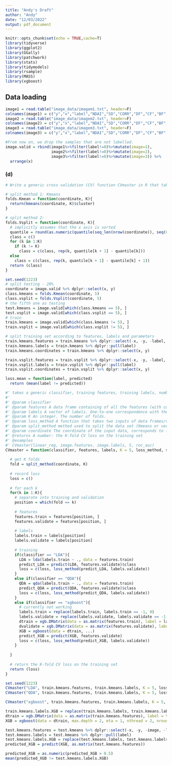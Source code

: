 ```yaml
---
title: "Andy's Draft"
author: "Andy"
date: "12/03/2022"
output: pdf_document
---
```


```r
knitr::opts_chunk$set(echo = TRUE,cache=T)
library(tidyverse)
library(ggplot2)
library(GGally)
library(patchwork)
library(stats)
library(tidymodels)
library(rsample)
library(MASS)
library(xgboost)
```

## Data loading
```r
image1 = read.table("image_data/imagem1.txt", header=F)
colnames(image1) = c("y","x","label","NDAI","SD","CORR","DF","CF","BF","AF","AN")
image2 = read.table("image_data/imagem2.txt", header=F)
colnames(image2) = c("y","x","label","NDAI","SD","CORR","DF","CF","BF","AF","AN")
image3 = read.table("image_data/imagem3.txt", header=F)
colnames(image3) = c("y","x","label","NDAI","SD","CORR","DF","CF","BF","AF","AN")
```

```r
#From now on, we drop the samples that are not labelled.
image.valid = rbind(image1%>%filter(label!=0)%>%mutate(image=1),
                    image2%>%filter(label!=0)%>%mutate(image=2),
                    image3%>%filter(label!=0)%>%mutate(image=3)) %>%
  arrange(x)
```

### (d)

```r
# Write a generic cross validation (CV) function CVmaster in R that takes a generic classifier, training features, training labels, number of folds K and a loss function (at least classification accuracy should be there) as inputs and outputs the K-fold CV loss on the training set. Please remember to put it in your github folder in Section 5.

# split method 1: Kmeans
folds.Kmean = function(coordinate, K){
  return(kmeans(coordinate, K)$cluster)
}

# split method 2: 
folds.Vsplit = function(coordinate, K){
  # implicitly assumes that the x axis is sorted
  quantile = round(as.numeric(quantile(seq_len(nrow(coordinate)), seq(0, 1, 1/K))))
  class = c()
  for (k in 1:K)
    if (k != K)
      class = c(class, rep(k, quantile[k + 1] - quantile[k]))
  else
    class = c(class, rep(k, quantile[k + 1] - quantile[k] + 1))
  return (class)
}
```


```r
set.seed(1223)
# split testing - 20%
coordinate = image.valid %>% dplyr::select(x, y)
class.kmeans = folds.Kmean(coordinate, 5)
class.vsplit = folds.Vsplit(coordinate, 5)
# the fifth one as testing
test.kmeans = image.valid[which(class.kmeans == 5), ]
test.vsplit = image.valid[which(class.vsplit == 5), ]
# train
train.kmeans = image.valid[which(class.kmeans != 5), ]
train.vsplit = image.valid[which(class.vsplit != 5), ]
```

```r
# split training set according to features, labels and parameters
train.kmeans.features = train.kmeans %>% dplyr::select(-x, -y, -label, -image)
train.kmeans.labels = train.kmeans %>% dplyr::pull(label)
train.kmeans.coordinates = train.kmeans %>% dplyr::select(x, y)

train.vsplit.features = train.vsplit %>% dplyr::select(-x, -y, -label, -image)
train.vsplit.labels = train.vsplit %>% dplyr::pull(label)
train.vsplit.coordinates = train.vsplit %>% dplyr::select(x, y)
```

```r
loss.mean = function(label, predicted)
  return (mean(label != predicted))
```

```r
#' takes a generic classifier, training features, training labels, number of folds K and a loss function and output the K-fold CV loss on the training set
#' 
#' @param classifier 
#' @param features A data frame containing of all the features (with column names). 
#' @param labels A vector of labels. One-to-one correspondence with the features
#' @param K An integer. The number of folds.
#' @param loss_method A function that takes two inputs of data frames/vectors (classified labels and predicted labels)
#' @param split_method method used to split the data set (Kmeans or vertical split)
#' @param coordinate The coordinate of the input data, corresponds to features and labels
#' @returns A number: the K-fold CV loss on the training set
#' @examples
#' CVmaster(linear_reg, image.features, image.labels, 5, roc_auc)
CVmaster = function(classifier, features, labels, K = 5, loss_method, split_method, coordinate, ...){
  
  # get K folds
  fold = split_method(coordinate, K)
  
  # record loss
  loss = c()
  
  # for each k
  for(k in 1:K){
    # separate into training and validation
    position = which(fold == k)
    
    # features
    features.train = features[position, ]
    features.validate = features[position, ]
    
    # labels
    labels.train = labels[position]
    labels.validate = labels[position]
    
    # training
    if(classifier == "LDA"){
      LDA = lda(labels.train ~ ., data = features.train)
      predict_LDA = predict(LDA, features.validate)$class
      loss = c(loss, loss_method(predict_LDA, labels.validate))
    }
    else if(classifier == "QDA"){
      QDA = qda(labels.train ~ ., data = features.train)
      predict_QDA = predict(QDA, features.validate)$class
      loss = c(loss, loss_method(predict_QDA, labels.validate))
    }
    else if(classifier == "xgboost"){
      # currently not working
      labels.train = replace(labels.train, labels.train == -1, 0)
      labels.validate = replace(labels.validate, labels.validate == -1, 0)
      dtrain = xgb.DMatrix(data = as.matrix(features.train), label = labels.train)
      dvalidate = xgb.DMatrix(data = as.matrix(features.validate), label = labels.validate)
      XGB = xgboost(data = dtrain, ...)
      predict_XGB = predict(XGB, features.validate)
      loss = c(loss, loss_method(predict_XGB, labels.validate))
    }
    
  }
  
  # return the K-fold CV loss on the training set
  return (loss)
}
```

```r
set.seed(1223)
CVmaster("LDA", train.kmeans.features, train.kmeans.labels, K = 5, loss.mean, folds.Kmean, train.kmeans.coordinates)
CVmaster("QDA", train.kmeans.features, train.kmeans.labels, K = 5, loss.mean, folds.Kmean, train.kmeans.coordinates)
```

```r
CVmaster("xgboost", train.kmeans.features, train.kmeans.labels, K = 5, loss.mean, folds.Kmean, train.kmeans.coordinates, max.depth = 2, eta = 1, nthread = 2, nrounds = 2, objective = "binary:logistic", verbose = 0)
```

```r
train.kmeans.labels.XGB = replace(train.kmeans.labels, train.kmeans.labels == -1, 0)
dtrain = xgb.DMatrix(data = as.matrix(train.kmeans.features), label = train.kmeans.labels.XGB)
XGB = xgboost(data = dtrain, max.depth = 2, eta = 1, nthread = 2, nrounds = 2, objective = "binary:logistic", verbose = 0)

test.kmeans.features = test.kmeans %>% dplyr::select(-x, -y, -image, -label)
test.kmeans.labels = test.kmeans %>% dplyr::pull(label)
test.kmeans.labels.XGB = replace(test.kmeans.labels, test.kmeans.labels == -1, 0)
predicted_XGB = predict(XGB, as.matrix(test.kmeans.features))
```

```r
predicted_XGB = as.numeric(predicted_XGB > 0.5)
mean(predicted_XGB != test.kmeans.labels.XGB)
```

<!-- Rubbish attempts for tidymodel - decide not to use -->
<!-- ```{r} -->
<!-- temp = image1.valid %>% -->
<!--   filter(x < quantile(image1.valid$x, 0.01)) -->
<!-- temp2 = image1.valid %>% -->
<!--   filter(x < quantile(image1.valid$x, 0.02)) %>% -->
<!--   filter(x > quantile(image1.valid$x, 0.01)) -->
<!-- ``` -->

<!-- ```{r} -->
<!-- ind = list(analysis = seq(nrow(temp)), assessment = nrow(temp) + seq(nrow(temp2))) -->
<!-- b = make_splits(ind, rbind(temp, temp2)) -->
<!-- ``` -->

<!-- ```{r} -->
<!-- new_rset(b, id = as_tibble(data.frame(id = c("Fold1", "Fold2")))) -->
<!-- ``` -->

















